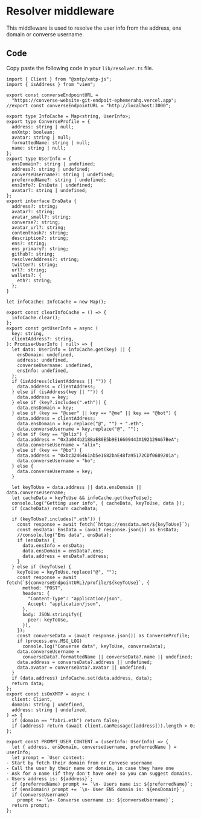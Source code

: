 # Resolver middleware

This middleware is used to resolve the user info from the address, ens domain or converse username.

## Code

Copy paste the following code in your `lib/resolver.ts` file.

```tsx [src/lib/resolver.ts]
import { Client } from "@xmtp/xmtp-js";
import { isAddress } from "viem";

export const converseEndpointURL =
  "https://converse-website-git-endpoit-ephemerahq.vercel.app";
//export const converseEndpointURL = "http://localhost:3000";

export type InfoCache = Map<string, UserInfo>;
export type ConverseProfile = {
  address: string | null;
  onXmtp: boolean;
  avatar: string | null;
  formattedName: string | null;
  name: string | null;
};
export type UserInfo = {
  ensDomain?: string | undefined;
  address?: string | undefined;
  converseUsername?: string | undefined;
  preferredName?: string | undefined;
  ensInfo?: EnsData | undefined;
  avatar?: string | undefined;
};
export interface EnsData {
  address?: string;
  avatar?: string;
  avatar_small?: string;
  converse?: string;
  avatar_url?: string;
  contentHash?: string;
  description?: string;
  ens?: string;
  ens_primary?: string;
  github?: string;
  resolverAddress?: string;
  twitter?: string;
  url?: string;
  wallets?: {
    eth?: string;
  };
}

let infoCache: InfoCache = new Map();

export const clearInfoCache = () => {
  infoCache.clear();
};
export const getUserInfo = async (
  key: string,
  clientAddress?: string,
): Promise<UserInfo | null> => {
  let data: UserInfo = infoCache.get(key) || {
    ensDomain: undefined,
    address: undefined,
    converseUsername: undefined,
    ensInfo: undefined,
  };
  if (isAddress(clientAddress || "")) {
    data.address = clientAddress;
  } else if (isAddress(key || "")) {
    data.address = key;
  } else if (key?.includes(".eth")) {
    data.ensDomain = key;
  } else if (key == "@user" || key == "@me" || key == "@bot") {
    data.address = clientAddress;
    data.ensDomain = key.replace("@", "") + ".eth";
    data.converseUsername = key.replace("@", "");
  } else if (key == "@alix") {
    data.address = "0x3a044b218BaE80E5b9E16609443A192129A67BeA";
    data.converseUsername = "alix";
  } else if (key == "@bo") {
    data.address = "0xbc3246461ab5e1682baE48fa95172CDf0689201a";
    data.converseUsername = "bo";
  } else {
    data.converseUsername = key;
  }

  let keyToUse = data.address || data.ensDomain || data.converseUsername;
  let cacheData = keyToUse && infoCache.get(keyToUse);
  console.log("Getting user info", { cacheData, keyToUse, data });
  if (cacheData) return cacheData;

  if (keyToUse?.includes(".eth")) {
    const response = await fetch(`https://ensdata.net/${keyToUse}`);
    const ensData: EnsData = (await response.json()) as EnsData;
    //console.log("Ens data", ensData);
    if (ensData) {
      data.ensInfo = ensData;
      data.ensDomain = ensData?.ens;
      data.address = ensData?.address;
    }
  } else if (keyToUse) {
    keyToUse = keyToUse.replace("@", "");
    const response = await fetch(`${converseEndpointURL}/profile/${keyToUse}`, {
      method: "POST",
      headers: {
        "Content-Type": "application/json",
        Accept: "application/json",
      },
      body: JSON.stringify({
        peer: keyToUse,
      }),
    });
    const converseData = (await response.json()) as ConverseProfile;
    if (process.env.MSG_LOG)
      console.log("Converse data", keyToUse, converseData);
    data.converseUsername =
      converseData?.formattedName || converseData?.name || undefined;
    data.address = converseData?.address || undefined;
    data.avatar = converseData?.avatar || undefined;
  }
  if (data.address) infoCache.set(data.address, data);
  return data;
};
export const isOnXMTP = async (
  client: Client,
  domain: string | undefined,
  address: string | undefined,
) => {
  if (domain == "fabri.eth") return false;
  if (address) return (await client.canMessage([address])).length > 0;
};

export const PROMPT_USER_CONTENT = (userInfo: UserInfo) => {
  let { address, ensDomain, converseUsername, preferredName } = userInfo;
  let prompt = `User context: 
- Start by fetch their domain from or Convese username
- Call the user by their name or domain, in case they have one
- Ask for a name (if they don't have one) so you can suggest domains.
- Users address is: ${address}`;
  if (preferredName) prompt += `\n- Users name is: ${preferredName}`;
  if (ensDomain) prompt += `\n- User ENS domain is: ${ensDomain}`;
  if (converseUsername)
    prompt += `\n- Converse username is: ${converseUsername}`;
  return prompt;
};
```
